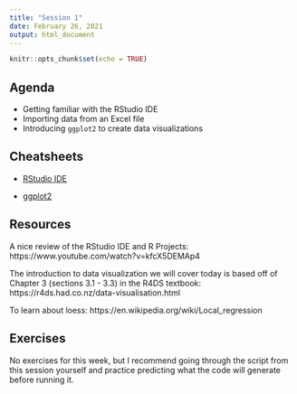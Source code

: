 ```yaml
---
title: "Session 1"
date: February 26, 2021
output: html_document
---
```


```r
knitr::opts_chunk$set(echo = TRUE)
```

## Agenda

* Getting familiar with the RStudio IDE
* Importing data from an Excel file
* Introducing `ggplot2` to create data visualizations

<!-- ## Script -->

<!-- Here's the script from Session 1. You should download this and save it inside the R Project folder that you created for this workshop. -->

<!--to add scripts -->

<!-- ```{r, include = FALSE, eval = FALSE} -->

<!-- # install and load these packages -->
<!-- devtools::install_github('yihui/xfun') -->

<!-- # embed_file() requires a few more packages -->
<!-- xfun::pkg_load2(c('base64enc', 'htmltools', 'mime')) -->
<!-- ``` -->

<!-- ```{r echo=FALSE} -->
<!-- # a embed single file -->
<!-- xfun::embed_file('session_01.R') -->
<!-- ``` -->



## Cheatsheets

* [RStudio IDE](https://rstudio.com/wp-content/uploads/2016/01/rstudio-IDE-cheatsheet.pdf)

* [ggplot2](https://rstudio.com/wp-content/uploads/2016/11/ggplot2-cheatsheet-2.1.pdf)


## Resources
A nice review of the RStudio IDE and R Projects:
https://www.youtube.com/watch?v=kfcX5DEMAp4

The introduction to data visualization we will cover today is based off of Chapter 3 (sections 3.1 - 3.3) in the R4DS textbook: https://r4ds.had.co.nz/data-visualisation.html

To learn about loess: https://en.wikipedia.org/wiki/Local_regression


## Exercises

No exercises for this week, but I recommend going through the script from this session yourself and practice predicting what the code will generate before running it.